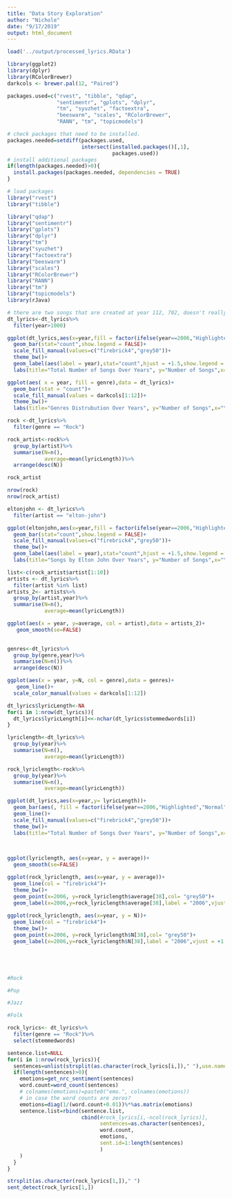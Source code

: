 ```yaml
---
title: "Data Story Exploration"
author: "Nichole"
date: "9/17/2019"
output: html_document
---
```

```r
load('../output/processed_lyrics.RData')
```

```r
library(ggplot2)
library(dplyr)
library(RColorBrewer)
darkcols <- brewer.pal(12, "Paired")

packages.used=c("rvest", "tibble", "qdap", 
                "sentimentr", "gplots", "dplyr",
                "tm", "syuzhet", "factoextra", 
                "beeswarm", "scales", "RColorBrewer",
                "RANN", "tm", "topicmodels")

# check packages that need to be installed.
packages.needed=setdiff(packages.used, 
                        intersect(installed.packages()[,1], 
                                  packages.used))
# install additional packages
if(length(packages.needed)>0){
  install.packages(packages.needed, dependencies = TRUE)
}

# load packages
library("rvest")
library("tibble")

library("qdap")
library("sentimentr")
library("gplots")
library("dplyr")
library("tm")
library("syuzhet")
library("factoextra")
library("beeswarm")
library("scales")
library("RColorBrewer")
library("RANN")
library("tm")
library("topicmodels")
library(rJava)
```
```r
# there are two songs that are created at year 112, 702, doesn't really make sense, so remove them
dt_lyrics<-dt_lyrics%>%
  filter(year>1000)

ggplot(dt_lyrics,aes(x=year,fill = factor(ifelse(year==2006,"Highlighted","Normal"))))+
  geom_bar(stat="count",show.legend = FALSE)+
  scale_fill_manual(values=c("firebrick4","grey50"))+
  theme_bw()+
  geom_label(aes(label = year),stat="count",hjust = +1.5,show.legend = FALSE,col="white")+
  labs(title="Total Number of Songs Over Years", y="Number of Songs",x="Year")
```
```r
ggplot(aes( x = year, fill = genre),data = dt_lyrics)+
  geom_bar(stat = "count")+ 
  scale_fill_manual(values = darkcols[1:12])+
  theme_bw()+
  labs(title="Genres Distrubution Over Years", y="Number of Songs",x="Year")
```
```r
rock <-dt_lyrics%>%
  filter(genre == "Rock")

rock_artist<-rock%>%
  group_by(artist)%>%
  summarise(N=n(),
            average=mean(lyricLength))%>%
  arrange(desc(N))
```

```r
rock_artist

nrow(rock)
nrow(rock_artist)
```
```r
eltonjohn <- dt_lyrics%>%
  filter(artist == "elton-john")

ggplot(eltonjohn,aes(x=year,fill = factor(ifelse(year==2006,"Highlighted","Normal"))))+
  geom_bar(stat="count",show.legend = FALSE)+
  scale_fill_manual(values=c("firebrick4","grey50"))+
  theme_bw()+
  geom_label(aes(label = year),stat="count",hjust = +1.5,show.legend = FALSE,col="white")+
  labs(title="Songs by Elton John Over Years", y="Number of Songs",x="Year")

```

```r
list<-c(rock_artist$artist[1:10])
artists <- dt_lyrics%>%
  filter(artist %in% list)
artists_2<- artists%>%
  group_by(artist,year)%>%
  summarise(N=n(),
            average=mean(lyricLength))

ggplot(aes(x = year, y=average, col = artist),data = artists_2)+
   geom_smooth(se=FALSE)
 

```

```r
genres<-dt_lyrics%>%
  group_by(genre,year)%>%
  summarise(N=n())%>%
  arrange(desc(N))

ggplot(aes(x = year, y=N, col = genre),data = genres)+
   geom_line()+ 
  scale_color_manual(values = darkcols[1:12])

dt_lyrics$lyricLength<-NA
for(i in 1:nrow(dt_lyrics)){
  dt_lyrics$lyricLength[i]<<-nchar(dt_lyrics$stemmedwords[i])
}

lyriclength<-dt_lyrics%>%
  group_by(year)%>%
  summarise(N=n(),
            average=mean(lyricLength))

rock_lyriclength<-rock%>%
  group_by(year)%>%
  summarise(N=n(),
            average=mean(lyricLength))

ggplot(dt_lyrics,aes(x=year,y= lyricLength))+
  geom_bar(aes(, fill = factor(ifelse(year==2006,"Highlighted","Normal"))),stat = "identity",show.legend = FALSE)+
  geom_line()+
  scale_fill_manual(values=c("firebrick4","grey50"))+
  theme_bw()+
  labs(title="Total Number of Songs Over Years", y="Number of Songs",x="Year")
  

  
ggplot(lyriclength, aes(x=year, y = average))+
  geom_smooth(se=FALSE)

ggplot(rock_lyriclength, aes(x=year, y = average))+
  geom_line(col = "firebrick4")+
  theme_bw()+
  geom_point(x=2006, y=rock_lyriclength$average[38],col= "grey50")+
  geom_label(x=2006,y=rock_lyriclength$average[38],label = "2006",vjust = +1.5)
  
ggplot(rock_lyriclength, aes(x=year, y = N))+
  geom_line(col = "firebrick4")+
  theme_bw()+
  geom_point(x=2006, y=rock_lyriclength$N[38],col= "grey50")+
  geom_label(x=2006,y=rock_lyriclength$N[38],label = "2006",vjust = +1.5)





#Rock

#Pop

#Jazz

#Folk
```


```r
rock_lyrics<- dt_lyrics%>%
  filter(genre == "Rock")%>%
  select(stemmedwords)

sentence.list=NULL
for(i in 1:nrow(rock_lyrics)){
  sentences=unlist(strsplit(as.character(rock_lyrics[i,])," "),use.names=FALSE)
  if(length(sentences)>0){
    emotions=get_nrc_sentiment(sentences)
    word.count=word_count(sentences)
    # colnames(emotions)=paste0("emo.", colnames(emotions))
    # in case the word counts are zeros?
    emotions=diag(1/(word.count+0.01))%*%as.matrix(emotions)
    sentence.list=rbind(sentence.list, 
                        cbind(#rock_lyrics[i,-ncol(rock_lyrics)],
                              sentences=as.character(sentences), 
                              word.count,
                              emotions,
                              sent.id=1:length(sentences)
                              )
    )
  }
}

strsplit(as.character(rock_lyrics[1,])," ")
sent_detect(rock_lyrics[1,])
```

```r

```

















